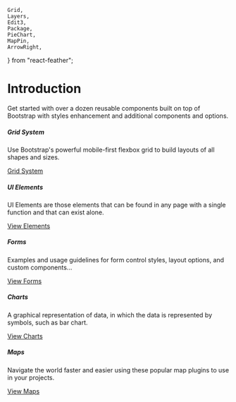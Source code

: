     Grid,
    Layers,
    Edit3,
    Package,
    PieChart,
    MapPin,
    ArrowRight,
} from "react-feather";

<Meta title="Introduction" />

# Introduction

Get started with over a dozen reusable components built on top of Bootstrap with styles enhancement and additional components and options.

<style>{`
    .container {
        padding: 0;
        max-width: 780px;
        margin-top: 30px;
    }
    .row{
        display: flex;
        flex-wrap: wrap;
        margin-right: -15px;
        margin-left: -15px;
    }
    .col-lg-6{
        flex: 0 0 100%;
        max-width: 100%;
        position: relative;
        width: 100%;
        padding-right: 15px;
        padding-left: 15px;
    }
    @media (min-width: 576px){
        .col-lg-6{
            flex: 0 0 46%;
            max-width: 46%;
        }
    }
    .panel{
        border: 1px solid rgba(72, 94, 144, 0.16);
        background-color: #fff;
        padding: 30px;
        height: 240px;
        display: flex;
        flex-direction: column;
        justify-content: flex-end;
        margin-bottom: 25px;
    }
    .panel-icon{
        margin-bottom: 25px;
    }
    .panel-title{
        color: #001737;
        margin-bottom: 20px;
        font-size: 1.09375rem;
        font-weight: 500;
        line-height: 1.25;
    }
    .panel-body{
        margin-bottom: 20px;
    }
    .panel-link{
        font-weight: 500;
        color: #0168fa;
        text-decoration: none;
        background-color: transparent;
        font-size: 14px;
        display: inline-flex;
        align-items: center;
    }
    .panel-link svg {
        padding-left: 10px;
    }

`}</style>

<div class="container">
    <div class="row">
        <div class="col-lg-6">
            <div class="panel">
                <div class="panel-icon">
                    <Grid size="50" color="#97a3b9" />
                </div>
                <h5 class="panel-title">Grid System</h5>
                <p class="panel-body">
                    Use Bootstrap's powerful mobile-first flexbox grid to build
                    layouts of all shapes and sizes.
                </p>
                <a
                    class="panel-link"
                    href="?path=/docs/grid-grid-system--how-it-works"
                >
                    Grid System <ArrowRight color="#0168fa" size="16" />
                </a>
            </div>
        </div>
        <div class="col-lg-6">
            <div class="panel">
                <div class="panel-icon">
                    <Layers size="50" color="#97a3b9" />
                </div>
                <h5 class="panel-title">UI Elements</h5>
                <p class="panel-body">
                    UI Elements are those elements that can be found in any page
                    with a single function and that can exist alone.
                </p>
                <a
                    class="panel-link"
                    href="?path=/docs/ui-alert--alert-controls"
                >
                    View Elements <ArrowRight color="#0168fa" size="16" />
                </a>
            </div>
        </div>
        <div class="col-lg-6">
            <div class="panel">
                <div class="panel-icon">
                    <Edit3 size="50" color="#97a3b9" />
                </div>
                <h5 class="panel-title">Forms</h5>
                <p class="panel-body">
                    Examples and usage guidelines for form control styles,
                    layout options, and custom components...
                </p>
                <a
                    class="panel-link"
                    href="?path=/docs/forms-form-elements--input-box"
                >
                    View Forms <ArrowRight color="#0168fa" size="16" />
                </a>
            </div>
        </div>
        <div class="col-lg-6">
            <div class="panel">
                <div class="panel-icon">
                    <PieChart size="50" color="#97a3b9" />
                </div>
                <h5 class="panel-title">Charts</h5>
                <p class="panel-body">
                    A graphical representation of data, in which the data is
                    represented by symbols, such as bar chart.
                </p>
                <a
                    class="panel-link"
                    href="?path=/docs/charts-apexcharts--bar-chart"
                >
                    View Charts <ArrowRight color="#0168fa" size="16" />
                </a>
            </div>
        </div>
        <div class="col-lg-6">
            <div class="panel">
                <div class="panel-icon">
                    <MapPin size="50" color="#97a3b9" />
                </div>
                <h5 class="panel-title">Maps</h5>
                <p class="panel-body">
                    Navigate the world faster and easier using these popular map
                    plugins to use in your projects.
                </p>
                <a
                    class="panel-link"
                    href="?path=/docs/maps-google-maps--map-controls"
                >
                    View Maps <ArrowRight color="#0168fa" size="16" />
                </a>
            </div>
        </div>
    </div>
</div>
